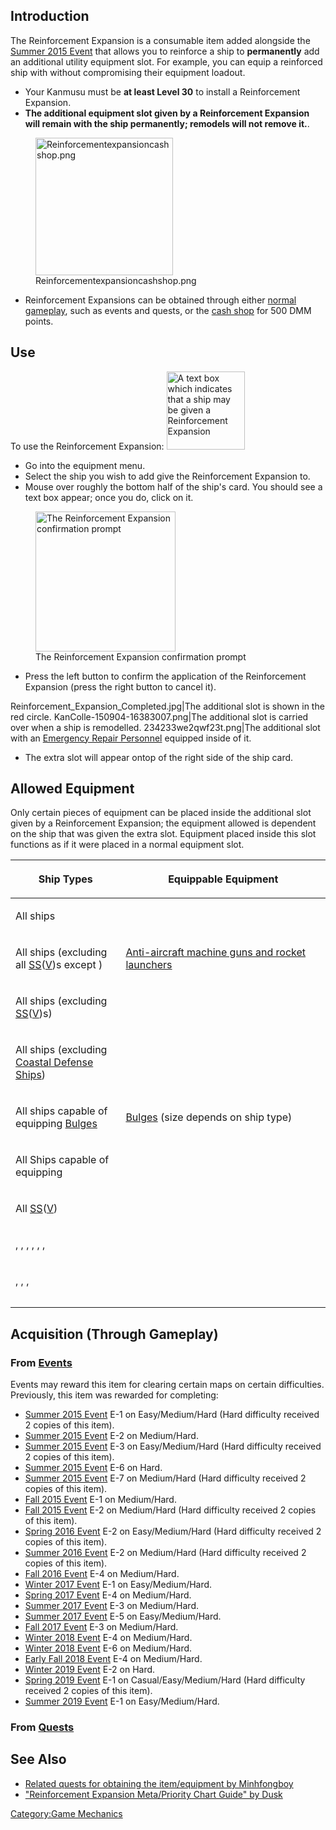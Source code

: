 ==Introduction==
The Reinforcement Expansion is a consumable item added alongside the [[Summer 2015 Event]] that allows you to reinforce a ship to '''permanently''' add an additional utility equipment slot. For example, you can equip a reinforced ship with {{EquipmentLink|Emergency Repair Personnel|Emergency Repair Goddess|text=damecons}} without compromising their equipment loadout.
*Your Kanmusu must be '''at least Level 30''' to install a Reinforcement Expansion. 
*'''The additional equipment slot given by a Reinforcement Expansion will remain with the ship permanently; remodels will not remove it.'''. 
[[File:Reinforcementexpansioncashshop.png|thumb|220x220px]]
*Reinforcement Expansions can be obtained through either [[#Acquisition (Through Gameplay)|normal gameplay]], such as events and quests, or the [[Shop|cash shop]] for 500 DMM points.
{{clear}}

==Use==
To use the Reinforcement Expansion:
{{clear}}
[[File:Reinforcement_Expansion_Select.jpg|thumb|125px|A text box which indicates that a ship may be given a Reinforcement Expansion]]
*Go into the equipment menu.
*Select the ship you wish to add give the Reinforcement Expansion to.
*Mouse over roughly the bottom half of the ship's card. You should see a text box appear; once you do, click on it. 
{{clear}}
[[File:Reinforcement_Expansion_Confirm.jpg|thumb|224px|The Reinforcement Expansion confirmation prompt]]
*Press the left button to confirm the application of the Reinforcement Expansion (press the right button to cancel it).
{{clear}}
<gallery type="slideshow">
Reinforcement_Expansion_Completed.jpg|The additional slot is shown in the red circle.
KanColle-150904-16383007.png|The additional slot is carried over when a ship is remodelled.
234233we2qwf23t.png|The additional slot with an [[Emergency Repair Personnel]] equipped inside of it.
</gallery>
* The extra slot will appear ontop of the right side of the ship card.
{{clear}}

==Allowed Equipment==
Only certain pieces of equipment can be placed inside the additional slot given by a Reinforcement Expansion; the equipment allowed is dependent on the ship that was given the extra slot. Equipment placed inside this slot functions as if it were placed in a normal equipment slot.

{|class="wikitable" style="width:100%; text-align: center; vertical-align: middle;"
! style="width: 35%" | Ship Types
! Equippable Equipment
|-
|All ships
|{{EmergencyRepair}}{{EquipmentLink|Emergency Repair Personnel|Emergency Repair Goddess|text=Damecons}}<br>{{CombatRation}}{{EquipmentLink|Combat Ration|Canned Saury|Combat Ration (Special Onigiri)|text=Combat Rations and Saury}}
|-
|All ships (excluding all [[:Category:Submarines|SS]]([[:Category:Aircraft Carrying Submarines|V]])s except {{ShipLink|UIT-25|I-504|text=UIT-25/I-504}})
|{{GreenGunMG}}[[List of Anti-Air Guns by stats|Anti-aircraft machine guns and rocket launchers]]
|-
|All ships (excluding [[:Category:Submarines|SS]]([[:Category:Aircraft Carrying Submarines|V]])s)
|{{AAFD}}{{EquipmentLink|Type 91 Anti-Aircraft Fire Director|Type 94 Anti-Aircraft Fire Director|text=Anti-Aircraft Fire Directors|link=List of Anti-Aircraft Fire Directors by stats}}
|-
|All ships (excluding [[DE|Coastal Defense Ships]])
|{{EquipmentLink|Improved Kanhon Type Turbine|text=true|image=30px}}
|-
|All ships capable of equipping [[List_of_Anti-Torpedo_Bulges_by_stats|Bulges]]
|{{ArmorEquipment}}[[List_of_Anti-Torpedo_Bulges_by_stats|Bulges]] (size depends on ship type)
|-
|All Ships capable of equipping {{EquipmentLink|Skilled Lookouts}}
|{{EquipmentLink|Skilled Lookouts|text=true|image=30px}}
|-
|All [[:Category:Submarines|SS]]([[:Category:Aircraft Carrying Submarines|V]])
|{{SubmarineRadar}}{{EquipmentLink|Submarine Radar & Waterproof Telescope|Submarine Radar & Passive Radiolocator (E27)|Late Model Submarine Radar & Passive Radiolocator|text=Submarine Radars|link=:Category:Submarine_Equipment}}
|-
|{{ShipLink|Agano|Noshiro|Yahagi|Sakawa|link_class=Agano|text=Agano-class}}, {{ShipLink|Yura/Kai Ni}}, {{ShipLink|Suzuya/Kai Ni|Suzuya/Carrier Kai Ni|text=Suzuya Kai Ni & Carrier Kai Ni}}, {{ShipLink|Kumano/Kai Ni|Kumano/Carrier Kai Ni|text=Kumano Kai Ni & Carrier Kai Ni}}, {{ShipLink|Katori|Kashima|link_class=Katori|text=Training Cruisers}}, {{ShipLink|Akashi|text=Repair Ships}}, {{ShipLink|Taigei}}
|{{EquipmentLink|8cm High-angle Gun|text=true|image=30px}}<br>{{EquipmentLink|8cm High-angle Gun Kai + Additional Machine Guns|text=true|image=30px}}
|-
|{{ShipLink|Yamato/Kai}}, {{ShipLink|Musashi/Kai|Musashi/Kai Ni|text=Musashi Kai & Kai Ni}}, {{ShipLink|Taihou}}, {{ShipLink|Ooyodo}}
|{{EquipmentLink|10cm Twin High-angle Gun Mount (Carriage)|text=true|image=30px}}<br>{{EquipmentLink|10cm Twin High-angle Gun Mount Kai + Additional Machine Guns|text=true|image=30px}}
|-
|{{ShipLink|Hayasui|Kamoi|text=Fleet Oilers|link_category=Fleet Oilers}}
|{{EquipmentLink|Underway Replenishment|text=true|image=30px}}
|-
|{{ShipLink|Shinshuu Maru}}
|{{EquipmentLink|Soukoutei (Armored Boat Class)|text=true|image=30px}}
|}

==Acquisition (Through Gameplay)==
===From [[Events]]===
Events may reward this item for clearing certain maps on certain difficulties. Previously, this item was rewarded for completing:
*[[Summer 2015 Event]] E-1 on Easy/Medium/Hard (Hard difficulty received 2 copies of this item).
*[[Summer 2015 Event]] E-2 on Medium/Hard.
*[[Summer 2015 Event]] E-3 on Easy/Medium/Hard (Hard difficulty received 2 copies of this item).
*[[Summer 2015 Event]] E-6 on Hard.
*[[Summer 2015 Event]] E-7 on Medium/Hard (Hard difficulty received 2 copies of this item).
*[[Fall 2015 Event]] E-1 on Medium/Hard.
*[[Fall 2015 Event]] E-2 on Medium/Hard (Hard difficulty received 2 copies of this item).
*[[Spring 2016 Event]] E-2 on Easy/Medium/Hard (Hard difficulty received 2 copies of this item).
*[[Summer 2016 Event]] E-2 on Medium/Hard (Hard difficulty received 2 copies of this item).
*[[Fall 2016 Event]] E-4 on Medium/Hard.
*[[Winter 2017 Event]] E-1 on Easy/Medium/Hard.
*[[Spring 2017 Event]] E-4 on Medium/Hard.
*[[Summer 2017 Event]] E-3 on Medium/Hard.
*[[Summer 2017 Event]] E-5 on Easy/Medium/Hard.
*[[Fall 2017 Event]] E-3 on Medium/Hard.
*[[Winter 2018 Event]] E-4 on Medium/Hard.
*[[Winter 2018 Event]] E-6 on Medium/Hard.
*[[Early Fall 2018 Event]] E-4 on Medium/Hard.
*[[Winter 2019 Event]] E-2 on Hard.
*[[Spring 2019 Event]] E-1 on Casual/Easy/Medium/Hard (Hard difficulty received 2 copies of this item).
*[[Summer 2019 Event]] E-1 on Easy/Medium/Hard.

===From [[Quests]]===
{{Quest2|Composition|Sortie|Exercise|Arsenal|filterMatch={{PAGENAME}}|filterGroup=reward_other}}
{{clear}}

==See Also==
* [[User:Minhfongboy/Other_Quests|Related quests for obtaining the item/equipment by Minhfongboy]]
* [https://docs.google.com/document/d/12jOP4tdZ5buxv-ctSWuccFccTkslA3sl6hQDDLBbWgw/edit "Reinforcement Expansion Meta/Priority Chart Guide" by Dusk]
[[Category:Game Mechanics]]